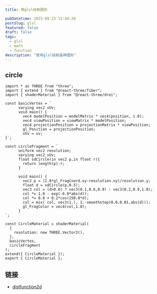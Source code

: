 ```yaml
---
title: 用glsl绘制图形

pubDatetime: 2023-09-25 15:40:20
postSlug: glsl
featured: false
draft: false
tags:
  - glsl
  - math
  - function
description: "使用glsl绘制各种图形"
---
```


## circle

```tsx
import * as THREE from "three";
import { extend } from "@react-three/fiber";
import { shaderMaterial } from "@react-three/drei";

const basicVertex = ` 
      varying vec2 vUv;
      void main() {
        vec4 modelPosition = modelMatrix * vec4(position, 1.0);
        vec4 viewPosition = viewMatrix * modelPosition;
        vec4 projectionPosition = projectionMatrix * viewPosition;
        gl_Position = projectionPosition;
        vUv = uv;
}`;

const circleFragment = `
      uniform vec2 resolution;
      varying vec2 vUv;
      float sdCircle(in vec2 p,in float r){
        return length(p)-r;
      }

      void main() {
        vec2 p = (2.0*gl_FragCoord.xy-resolution.xy)/resolution.y;
	    float d = sdCircle(p,0.5);
        vec3 col = (d>0.0) ? vec3(0.1,0.6,0.9) : vec3(0.2,0.9,1.0);
        col *= 1.0 - exp(-6.0*abs(d));
	    col *= 0.8 + 0.2*cos(150.0*d);
	    col = mix( col, vec3(1.), 1.-smoothstep(0.0,0.01,abs(d)));
	    gl_FragColor = vec4(col,1.0);
      }
`;

const CircleMaterial = shaderMaterial(
  {
    resolution: new THREE.Vector2(),
  },
  basicVertex,
  circleFragment
);
extend({ CircleMaterial });
export { CircleMaterial };
```


<Graph client:load />

## 链接

- [distfunction2d](https://iquilezles.org/articles/distfunctions2d/)

